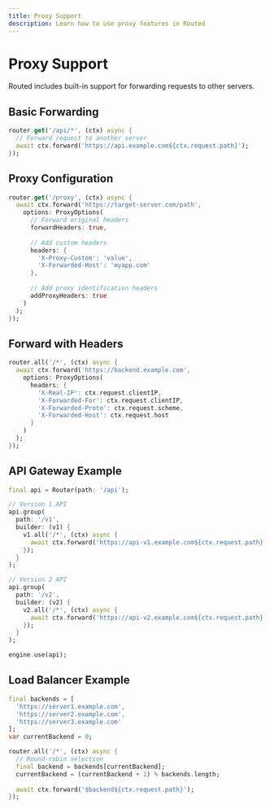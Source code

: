 ```yaml
---
title: Proxy Support
description: Learn how to use proxy features in Routed
---
```


# Proxy Support

Routed includes built-in support for forwarding requests to other servers.

## Basic Forwarding

```dart
router.get('/api/*', (ctx) async {
  // Forward request to another server
  await ctx.forward('https://api.example.com${ctx.request.path}');
});
```

## Proxy Configuration

```dart
router.get('/proxy', (ctx) async {
  await ctx.forward('https://target-server.com/path', 
    options: ProxyOptions(
      // Forward original headers
      forwardHeaders: true,
      
      // Add custom headers
      headers: {
        'X-Proxy-Custom': 'value',
        'X-Forwarded-Host': 'myapp.com'
      },
      
      // Add proxy identification headers
      addProxyHeaders: true
    )
  );
});
```

## Forward with Headers

```dart
router.all('/*', (ctx) async {
  await ctx.forward('https://backend.example.com', 
    options: ProxyOptions(
      headers: {
        'X-Real-IP': ctx.request.clientIP,
        'X-Forwarded-For': ctx.request.clientIP,
        'X-Forwarded-Proto': ctx.request.scheme,
        'X-Forwarded-Host': ctx.request.host
      }
    )
  );
});
```

## API Gateway Example

```dart
final api = Router(path: '/api');

// Version 1 API
api.group(
  path: '/v1',
  builder: (v1) {
    v1.all('/*', (ctx) async {
      await ctx.forward('https://api-v1.example.com${ctx.request.path}');
    });
  }
);

// Version 2 API
api.group(
  path: '/v2',
  builder: (v2) {
    v2.all('/*', (ctx) async {
      await ctx.forward('https://api-v2.example.com${ctx.request.path}');
    });
  }
);

engine.use(api);
```

## Load Balancer Example

```dart
final backends = [
  'https://server1.example.com',
  'https://server2.example.com',
  'https://server3.example.com'
];
var currentBackend = 0;

router.all('/*', (ctx) async {
  // Round-robin selection
  final backend = backends[currentBackend];
  currentBackend = (currentBackend + 1) % backends.length;
  
  await ctx.forward('$backend${ctx.request.path}');
});
```

